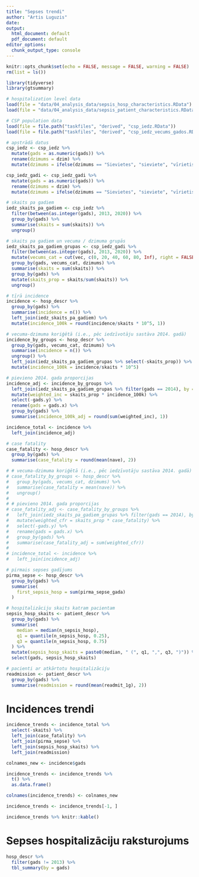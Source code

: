 ```yaml
---
title: "Sepses trendi"
author: "Artis Luguzis"
date: 
output:
  html_document: default
  pdf_document: default
editor_options: 
  chunk_output_type: console
---
```


```r
knitr::opts_chunk$set(echo = FALSE, message = FALSE, warning = FALSE)
rm(list = ls())
```

```r
library(tidyverse)
library(gtsummary)
```


```r
# hospitalization level data
load(file = "data/04_analysis_data/sepsis_hosp_characteristics.RData")
load(file = "data/04_analysis_data/sepsis_patient_characteristics.RData")

# CSP population data
load(file = file.path("taskfiles", "derived", "csp_iedz.RData"))
load(file = file.path("taskfiles", "derived", "csp_iedz_vecums_gados.RData"))
```

```r
# apstrādā datus
csp_iedz <- csp_iedz %>% 
  mutate(gads = as.numeric(gads)) %>% 
  rename(dzimums = dzim) %>% 
  mutate(dzimums = ifelse(dzimums == "Sievietes", "sieviete", "vīrietis"))

csp_iedz_gadi <- csp_iedz_gadi %>% 
  mutate(gads = as.numeric(gads)) %>%
  rename(dzimums = dzim) %>% 
  mutate(dzimums = ifelse(dzimums == "Sievietes", "sieviete", "vīrietis"))

# skaits pa gadiem
iedz_skaits_pa_gadiem <- csp_iedz %>%
  filter(between(as.integer(gads), 2013, 2020)) %>%
  group_by(gads) %>%
  summarise(skaits = sum(skaits)) %>%
  ungroup()

# skaits pa gadiem un vecuma / dzimuma grupās
iedz_skaits_pa_gadiem_grupas <- csp_iedz_gadi %>%
  filter(between(as.integer(gads), 2013, 2020)) %>%
  mutate(vecums_cat = cut(vec, c(0, 20, 40, 60, 80, Inf), right = FALSE, labels = c("<20","20-39", "40-59", "60-79", "80+"))) %>% 
  group_by(gads, vecums_cat, dzimums) %>%
  summarise(skaits = sum(skaits)) %>% 
  group_by(gads) %>% 
  mutate(skaits_prop = skaits/sum(skaits)) %>% 
  ungroup()
```

```r
# tīrā incidence
incidence <- hosp_descr %>% 
  group_by(gads) %>% 
  summarise(incidence = n()) %>% 
  left_join(iedz_skaits_pa_gadiem) %>% 
  mutate(incidence_100k = round(incidence/skaits * 10^5, 1))

# vecuma-dzimuma koriģētā (i.e., pēc iedzīvotāju sastāva 2014. gadā)
incidence_by_groups <- hosp_descr %>% 
  group_by(gads, vecums_cat, dzimums) %>% 
  summarise(incidence = n()) %>%
  ungroup() %>% 
  left_join(iedz_skaits_pa_gadiem_grupas %>% select(-skaits_prop)) %>% 
  mutate(incidence_100k = incidence/skaits * 10^5)

# pievieno 2014. gada proporcijas
incidence_adj <- incidence_by_groups %>% 
  left_join(iedz_skaits_pa_gadiem_grupas %>% filter(gads == 2014), by = c("vecums_cat", "dzimums")) %>% 
  mutate(weighted_inc = skaits_prop * incidence_100k) %>% 
  select(-gads.y) %>% 
  rename(gads = gads.x) %>% 
  group_by(gads) %>% 
  summarise(incidence_100k_adj = round(sum(weighted_inc), 1))

incidence_total <- incidence %>% 
  left_join(incidence_adj)
```

```r
# case fatality
case_fatality <- hosp_descr %>% 
  group_by(gads) %>% 
  summarise(case_fatality = round(mean(nave), 2))

# # vecuma-dzimuma koriģētā (i.e., pēc iedzīvotāju sastāva 2014. gadā)
# case_fatality_by_groups <- hosp_descr %>% 
#   group_by(gads, vecums_cat, dzimums) %>% 
#   summarise(case_fatality = mean(nave)) %>% 
#   ungroup()
# 
# # pievieno 2014. gada proporcijas
# case_fatality_adj <- case_fatality_by_groups %>% 
#   left_join(iedz_skaits_pa_gadiem_grupas %>% filter(gads == 2014), by = c("vecums_cat", "dzimums")) %>% 
#   mutate(weighted_cfr = skaits_prop * case_fatality) %>% 
#   select(-gads.y) %>% 
#   rename(gads = gads.x) %>% 
#   group_by(gads) %>% 
#   summarise(case_fatality_adj = sum(weighted_cfr))
# 
# incidence_total <- incidence %>% 
#   left_join(incidence_adj)
```

```r
# pirmais sepses gadījums
pirma_sepse <- hosp_descr %>% 
  group_by(gads) %>% 
  summarise(
    first_sepsis_hosp = sum(pirma_sepse_gada)
  )

# hospitalizāciju skaits katram pacientam
sepsis_hosp_skaits <- patient_descr %>% 
  group_by(gads) %>% 
  summarise(
    median = median(n_sepsis_hosp),
    q1 = quantile(n_sepsis_hosp, 0.25),
    q3 = quantile(n_sepsis_hosp, 0.75)
  ) %>% 
  mutate(sepsis_hosp_skaits = paste0(median, " (", q1, ",", q3, ")")) %>% 
  select(gads, sepsis_hosp_skaits)

# pacienti ar atkārtotu hospitalizāciju
readmission <- patient_descr %>% 
  group_by(gads) %>% 
  summarise(readmission = round(mean(readmit_1g), 2))
```

# Incidences trendi
```r
incidence_trends <- incidence_total %>% 
  select(-skaits) %>% 
  left_join(case_fatality) %>% 
  left_join(pirma_sepse) %>% 
  left_join(sepsis_hosp_skaits) %>% 
  left_join(readmission)

colnames_new <- incidence$gads

incidence_trends <- incidence_trends %>% 
  t() %>% 
  as.data.frame()

colnames(incidence_trends) <- colnames_new

incidence_trends <- incidence_trends[-1, ]

incidence_trends %>% knitr::kable()
```

# Sepses hospitalizāciju raksturojums
```r
hosp_descr %>% 
  filter(gads != 2013) %>% 
  tbl_summary(by = gads)
```



